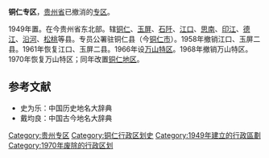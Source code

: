 '''铜仁专区'''，[[贵州省|贵州省]]已撤消的[[专区|专区]]。

1949年置。在今贵州省东北部。辖[[铜仁县|铜仁]]、[[玉屏县|玉屏]]、[[石阡县|石阡]]、[[江口县|江口]]、[[思南县|思南]]、[[印江县|印江]]、[[德江县|德江]]、[[沿河县|沿河]]、[[松桃县|松桃]]等县。专员公署驻铜仁县（今[[铜仁市|铜仁市]]）。1958年撤销江口、玉屏二县。1961年恢复江口、玉屏二县。1966年设[[万山特区|万山特区]]。1968年撤销万山特区。1970年恢复万山特区；同年改置[[铜仁地区|铜仁地区]]。

==参考文献==
*史为乐：中国历史地名大辞典
*戴均良：中国古今地名大辞典
{{贵州省历史二级政区}}
[[Category:贵州专区|Category:贵州专区]]
[[Category:铜仁行政区划史|Category:铜仁行政区划史]]
[[Category:1949年建立的行政區劃|Category:1949年建立的行政區劃]]
[[Category:1970年废除的行政区划|Category:1970年废除的行政区划]]